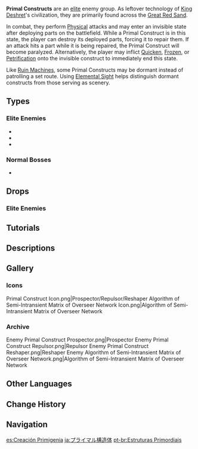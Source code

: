 {{Terminology Infobox
|image        = Primal Construct.png
|type         = Enemy Groups
|type2        = Automatons
}}
'''Primal Constructs''' are an [[Elite Enemy|elite]] enemy group. As leftover technology of [[King Deshret]]'s civilization, they are primarily found across the [[Great Red Sand]].

In combat, they perform [[Physical]] attacks and may enter an invisible state after deploying parts on the battlefield. While a Primal Construct is in this state, the player can destroy its deployed parts, forcing it to repair them. If an {{Electro}} attack hits a part while it is being repaired, the Primal Construct will become paralyzed. Alternatively, the player may inflict [[Catalyze|Quicken]], [[Frozen]], or [[Petrification]] onto the invisible construct to immediately end this state.

Like [[Ruin Machine]]s, some Primal Constructs may be dormant instead of patrolling a set route. Using [[Elemental Sight]] helps distinguish dormant constructs from those serving as scenery.

==Types==
===Elite Enemies===
*{{Enemy|Primal Construct: Prospector}}
*{{Enemy|Primal Construct: Repulsor}}
*{{Enemy|Primal Construct: Reshaper}}

===Normal Bosses===
*{{Enemy|Algorithm of Semi-Intransient Matrix of Overseer Network}}

==Drops==
===Elite Enemies===
{{Drops Table|type=Primal Construct}}

==Tutorials==
{{Tutorial|Primal Construct}}

==Descriptions==
{{Description|The guardians of the lost ancient desert ruins have power enough to punish any who would presume to disturb the pure dreams of their lord.<br>It is said that the [[King Deshret|master of the sands]] once dreamed of an eternal paradise. Today, that utopia is long gone, and the dreams and oaths, forgotten by the world, are now only found in the mantras inscribed upon these machines.|[[Adventurer Handbook]]}}

==Gallery==
===Icons===
<gallery>
Primal Construct Icon.png|Prospector/Repulsor/Reshaper
Algorithm of Semi-Intransient Matrix of Overseer Network Icon.png|Algorithm of Semi-Intransient Matrix of Overseer Network
</gallery>

===Archive===
<gallery>
Enemy Primal Construct Prospector.png|Prospector
Enemy Primal Construct Repulsor.png|Repulsor
Enemy Primal Construct Reshaper.png|Reshaper
Enemy Algorithm of Semi-Intransient Matrix of Overseer Network.png|Algorithm of Semi-Intransient Matrix of Overseer Network
</gallery>

==Other Languages==
{{Other Languages
|en      = Primal Construct
|zhs     = 元能构装体
|zhs_rm  = Yuánnéng Gòuzhuāng-tǐ
|zht     = 元能構裝體
|zht_rm  = Yuánnéng Gòuzhuāng-tǐ
|zh_tl   = 
|ja      = プライマル構造体
|ja_rm   = Puraimaru Kouzou-tai
|ja_tl   = Primal Structure
|ko      = {{tt|태고|太古}}<->의 {{tt|구조체|構造體}}
|ko_tl   = Primal Structure
|es      = Creación Primigenia
|es_tl   = Primal Creation
|fr      = Structure primale
|fr_tl   = Primal Structure
|ru      = Первозданная конструкция
|ru_tl   = Primal Construct
|th      = Primal Construct
|vi      = Kết Cấu Nguyên Thủy
|vi_tl   = 
|de      = Urkonstrukte
|de_tl   = Primal Constructs
|id      = Primal Construct
|pt      = Estrutura Primordial
|pt_tl   = 
|tr      = Kadim Yapı
|tr_tl   = 
|it      = Costrutto primordiale
|it_tl   = 
}}

==Change History==
{{Change History|3.1}}

==Navigation==
{{Enemy Navbox|Elite}}

[[es:Creación Primigenia]]
[[ja:プライマル構造体]]
[[pt-br:Estruturas Primordiais]]
